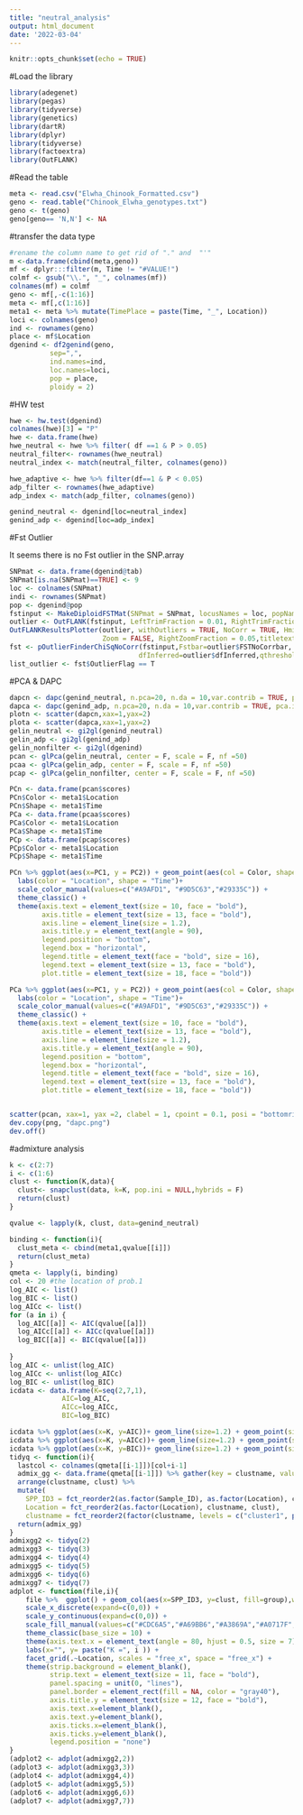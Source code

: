 ---
title: "neutral_analysis"
output: html_document
date: '2022-03-04'
---

```{r setup, include=FALSE}
knitr::opts_chunk$set(echo = TRUE)
```

#Load the library
```{r}
library(adegenet)
library(pegas)
library(tidyverse)
library(genetics)
library(dartR)
library(dplyr)
library(tidyverse)
library(factoextra)
library(OutFLANK)
```

#Read the table 
 
```{r}
meta <- read.csv("Elwha_Chinook_Formatted.csv")
geno <- read.table("Chinook_Elwha_genotypes.txt")
geno <- t(geno)
geno[geno== 'N,N'] <- NA
```


#transfer the data type

```{r}

#rename the column name to get rid of "." and  "'"
m <-data.frame(cbind(meta,geno))
mf <- dplyr:::filter(m, Time != "#VALUE!") 
colmf <- gsub("\\.", "_", colnames(mf))
colnames(mf) = colmf
geno <- mf[,-c(1:16)]
meta <- mf[,c(1:16)]
meta1 <- meta %>% mutate(TimePlace = paste(Time, "_", Location))
loci <- colnames(geno)
ind <- rownames(geno)
place <- mf$Location
dgenind <- df2genind(geno, 
          sep=",",
          ind.names=ind,
          loc.names=loci, 
          pop = place,
          ploidy = 2)

```

#HW test

```{r}
hwe <- hw.test(dgenind)
colnames(hwe)[3] = "P"
hwe <- data.frame(hwe)
hwe_neutral <- hwe %>% filter( df ==1 & P > 0.05)
neutral_filter<- rownames(hwe_neutral)
neutral_index <- match(neutral_filter, colnames(geno))

hwe_adaptive <- hwe %>% filter(df==1 & P < 0.05)
adp_filter <- rownames(hwe_adaptive)
adp_index <- match(adp_filter, colnames(geno))

genind_neutral <- dgenind[loc=neutral_index]
genind_adp <- dgenind[loc=adp_index]

```

#Fst Outlier 

It seems there is no Fst outlier in the SNP.array

```{r}
SNPmat <- data.frame(dgenind@tab)
SNPmat[is.na(SNPmat)==TRUE] <- 9
loc <- colnames(SNPmat)
indi <- rownames(SNPmat)
pop <- dgenind@pop
fstinput <- MakeDiploidFSTMat(SNPmat = SNPmat, locusNames = loc, popNames = pop)
outlier <- OutFLANK(fstinput, LeftTrimFraction = 0.01, RightTrimFraction = 0.05, NumberOfSamples = 3, Hmin = 0.1, qthreshold = 0.01)
OutFLANKResultsPlotter(outlier, withOutliers = TRUE, NoCorr = TRUE, Hmin = 0.1, binwidth = 0.005,
                       Zoom = FALSE, RightZoomFraction = 0.05,titletext = NULL)
fst <- pOutlierFinderChiSqNoCorr(fstinput,Fstbar=outlier$FSTNoCorrbar,
                                dfInferred=outlier$dfInferred,qthreshold=0.05,Hmin=0.1)
list_outlier <- fst$OutlierFlag == T 
```


#PCA & DAPC

```{r}
dapcn <- dapc(genind_neutral, n.pca=20, n.da = 10,var.contrib = TRUE, pca.info=TRUE)
dapca <- dapc(genind_adp, n.pca=20, n.da = 10,var.contrib = TRUE, pca.info=TRUE,pop = meta1$Time)
plotn <- scatter(dapcn,xax=1,yax=2)
plota <- scatter(dapca,xax=1,yax=2)
gelin_neutral <- gi2gl(genind_neutral)
gelin_adp <- gi2gl(genind_adp)
gelin_nonfilter <- gi2gl(dgenind)
pcan <- glPca(gelin_neutral, center = F, scale = F, nf =50)
pcaa <- glPca(gelin_adp, center = F, scale = F, nf =50)
pcap <- glPca(gelin_nonfilter, center = F, scale = F, nf =50)

PCn <- data.frame(pcan$scores)
PCn$Color <- meta1$Location
PCn$Shape <- meta1$Time
PCa <- data.frame(pcaa$scores)
PCa$Color <- meta1$Location
PCa$Shape <- meta1$Time
PCp <- data.frame(pcap$scores)
PCp$Color <- meta1$Location
PCp$Shape <- meta1$Time

PCn %>% ggplot(aes(x=PC1, y = PC2)) + geom_point(aes(col = Color, shape = Shape), size = 3, alpha=0.8) + 
  labs(color = "Location", shape = "Time")+
  scale_color_manual(values=c("#A9AFD1", "#9D5C63","#29335C")) + 
  theme_classic() + 
  theme(axis.text = element_text(size = 10, face = "bold"), 
        axis.title = element_text(size = 13, face = "bold"), 
        axis.line = element_line(size = 1.2),
        axis.title.y = element_text(angle = 90),
        legend.position = "bottom", 
        legend.box = "horizontal", 
        legend.title = element_text(face = "bold", size = 16), 
        legend.text = element_text(size = 13, face = "bold"),
        plot.title = element_text(size = 18, face = "bold")) 

PCa %>% ggplot(aes(x=PC1, y = PC2)) + geom_point(aes(col = Color, shape = Shape), size = 3, alpha=0.8) + 
  labs(color = "Location", shape = "Time")+
  scale_color_manual(values=c("#A9AFD1", "#9D5C63","#29335C")) + 
  theme_classic() + 
  theme(axis.text = element_text(size = 10, face = "bold"), 
        axis.title = element_text(size = 13, face = "bold"), 
        axis.line = element_line(size = 1.2),
        axis.title.y = element_text(angle = 90),
        legend.position = "bottom", 
        legend.box = "horizontal", 
        legend.title = element_text(face = "bold", size = 16), 
        legend.text = element_text(size = 13, face = "bold"),
        plot.title = element_text(size = 18, face = "bold")) 


scatter(pcan, xax=1, yax =2, clabel = 1, cpoint = 0.1, posi = "bottomright" )
dev.copy(png, "dapc.png")
dev.off()
```

#admixture analysis
```{r}
k <- c(2:7)
i <- c(1:6)
clust <- function(K,data){
  clust<- snapclust(data, k=K, pop.ini = NULL,hybrids = F)
  return(clust)
}

qvalue <- lapply(k, clust, data=genind_neutral)

binding <- function(i){
  clust_meta <- cbind(meta1,qvalue[[i]])
  return(clust_meta)
}
qmeta <- lapply(i, binding)
col <- 20 #the location of prob.1
log_AIC <- list()
log_BIC <- list()
log_AICc <- list()
for (a in i) {
  log_AIC[[a]] <- AIC(qvalue[[a]])
  log_AICc[[a]] <- AICc(qvalue[[a]])
  log_BIC[[a]] <- BIC(qvalue[[a]])
  
}
log_AIC <- unlist(log_AIC)
log_AICc <- unlist(log_AICc)
log_BIC <- unlist(log_BIC)
icdata <- data.frame(K=seq(2,7,1),
             AIC=log_AIC,
             AICc=log_AICc,
             BIC=log_BIC)

icdata %>% ggplot(aes(x=K, y=AIC))+ geom_line(size=1.2) + geom_point(size=2) + theme_classic()
icdata %>% ggplot(aes(x=K, y=AICc))+ geom_line(size=1.2) + geom_point(size=2) + theme_classic()
icdata %>% ggplot(aes(x=K, y=BIC))+ geom_line(size=1.2) + geom_point(size=2) + theme_classic()
tidyq <- function(i){
  lastcol <- colnames(qmeta[[i-1]])[col+i-1]
  admix_gg <- data.frame(qmeta[[i-1]]) %>% gather(key = clustname, value = "clust", proba.1:paste(lastcol)) %>% 
  arrange(clustname, clust) %>% 
  mutate(
    SPP_ID3 = fct_reorder2(as.factor(Sample_ID), as.factor(Location), clust),
    Location = fct_reorder2(as.factor(Location), clustname, clust),
    clustname = fct_reorder2(factor(clustname, levels = c("cluster1", paste("cluster",i))), clustname, clust)) 
  return(admix_gg)
}
admixgg2 <- tidyq(2)
admixgg3 <- tidyq(3)
admixgg4 <- tidyq(4)
admixgg5 <- tidyq(5)
admixgg6 <- tidyq(6)
admixgg7 <- tidyq(7)
adplot <- function(file,i){
    file %>%  ggplot() + geom_col(aes(x=SPP_ID3, y=clust, fill=group),width=1) + 
    scale_x_discrete(expand=c(0,0)) + 
    scale_y_continuous(expand=c(0,0)) +
    scale_fill_manual(values=c("#CDC6A5","#A69BB6","#A3869A","#A0717F","#9D5C63","#634860", "#29335C"))+
    theme_classic(base_size = 10) +
    theme(axis.text.x = element_text(angle = 80, hjust = 0.5, size = 7)) +
    labs(x="", y= paste("K =", i )) +
    facet_grid(.~Location, scales = "free_x", space = "free_x") +
    theme(strip.background = element_blank(), 
          strip.text = element_text(size = 11, face = "bold"),
          panel.spacing = unit(0, "lines"),
          panel.border = element_rect(fill = NA, color = "gray40"),
          axis.title.y = element_text(size = 12, face = "bold"),
          axis.text.x=element_blank(),
          axis.text.y=element_blank(),
          axis.ticks.x=element_blank(),
          axis.ticks.y=element_blank(),
          legend.position = "none") 
}
(adplot2 <- adplot(admixgg2,2))
(adplot3 <- adplot(admixgg3,3))
(adplot4 <- adplot(admixgg4,4))
(adplot5 <- adplot(admixgg5,5))
(adplot6 <- adplot(admixgg6,6))
(adplot7 <- adplot(admixgg7,7))



```

